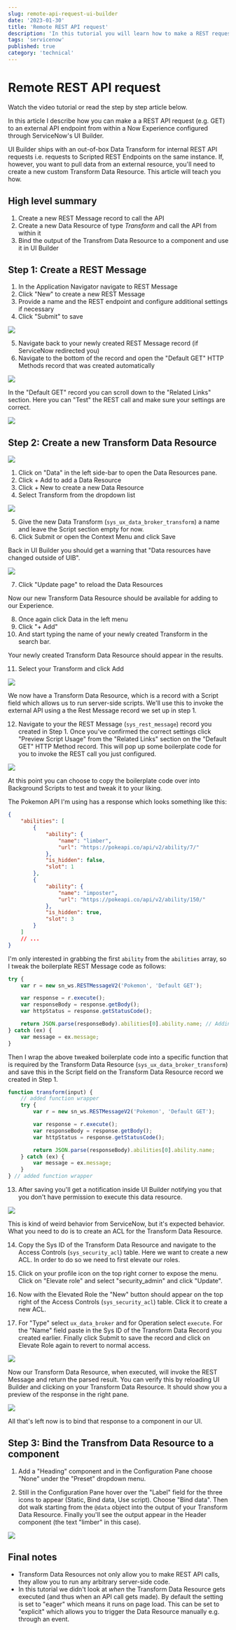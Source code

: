 ```yaml
---
slug: remote-api-request-ui-builder
date: '2023-01-30'
title: 'Remote REST API request'
description: 'In this tutorial you will learn how to make a REST request to a remote API from within UI Builder. This allows you to pull in external data resources into your Now Experience Configurable Workspace.'
tags: 'servicenow'
published: true
category: 'technical'
---
```


# Remote REST API request


<YouTube id="3SgY8E6T7oA" />

Watch the video tutorial or read the step by step article below.

In this article I describe how you can make a a REST API request (e.g. GET) to an external API endpoint from within a Now Experience configured through ServiceNow's UI Builder.

UI Builder ships with an out-of-box Data Transform for internal REST API requests i.e. requests to Scripted REST Endpoints on the same instance. If, however, you want to pull data from an external resource, you'll need to create a new custom Transform Data Resource. This article will teach you how.

## High level summary

1. Create a new REST Message record to call the API
2. Create a new Data Resource of type _Transform_ and call the API from within it
3. Bind the output of the Transfrom Data Resource to a component and use it in UI Builder

## Step 1: Create a REST Message

1. In the Application Navigator navigate to REST Message
2. Click "New" to create a new REST Message
3. Provide a name and the REST endpoint and configure additional settings if necessary
4. Click "Submit" to save

![](/assets/20230130152119.png)

5. Navigate back to your newly created REST Message record (if ServiceNow redirected you)
6. Navigate to the bottom of the record and open the "Default GET" HTTP Methods record that was created automatically

![](/assets/20230130152304.png)

In the "Default GET" record you can scroll down to the "Related Links" section. Here you can "Test" the REST call and make sure your settings are correct.

![](/assets/20230130152532.png)

## Step 2: Create a new Transform Data Resource

![](/assets/20230130144739.png)

1. Click on "Data" in the left side-bar to open the Data Resources pane.
2. Click + Add to add a Data Resource
3. Click + New to create a new Data Resource
4. Select Transform from the dropdown list

![](/assets/20230130145738.png)

5. Give the new Data Transform (`sys_ux_data_broker_transform`) a name and leave the Script section empty for now.
6. Click Submit or open the Context Menu and click Save

Back in UI Builder you should get a warning that "Data resources have changed outside of UIB".

![](/assets/20230130150545.png)

7. Click "Update page" to reload the Data Resources

Now our new Transform Data Resource should be available for adding to our Experience.

8. Once again click Data in the left menu
9. Click "+ Add"
10. And start typing the name of your newly created Transform in the search bar.

Your newly created Transform Data Resource should appear in the results.

11. Select your Transform and click Add

![](/assets/20230130151106.png)

We now have a Transform Data Resource, which is a record with a Script field which allows us to run server-side scripts. We'll use this to invoke the external API using a the Rest Message record we set up in step 1.

12. Navigate to your the REST Message (`sys_rest_message`) record you created in Step 1. Once you've confirmed the correct settings click "Preview Script Usage" from the "Related Links" section on the "Default GET" HTTP Method record. This will pop up some boilerplate code for you to invoke the REST call you just configured.

![](/assets/20230130152609.png)

At this point you can choose to copy the boilerplate code over into Background Scripts to test and tweak it to your liking.

The Pokemon API I'm using has a response which looks something like this:

```json
{
	"abilities": [
		{
			"ability": {
				"name": "limber",
				"url": "https://pokeapi.co/api/v2/ability/7/"
			},
			"is_hidden": false,
			"slot": 1
		},
		{
			"ability": {
				"name": "imposter",
				"url": "https://pokeapi.co/api/v2/ability/150/"
			},
			"is_hidden": true,
			"slot": 3
		}
	]
	// ...
}
```

I'm only interested in grabbing the first `ability` from the `abilities` array, so I tweak the boilerplate REST Message code as follows:

```js
try {
	var r = new sn_ws.RESTMessageV2('Pokemon', 'Default GET');

	var response = r.execute();
	var responseBody = response.getBody();
	var httpStatus = response.getStatusCode();

	return JSON.parse(responseBody).abilities[0].ability.name; // Adding this line
} catch (ex) {
	var message = ex.message;
}
```

Then I wrap the above tweaked boilerplate code into a specific function that is required by the Transform Data Resource (`sys_ux_data_broker_transform`) and save this in the Script field on the Transform Data Resource record we created in Step 1.

```js
function transform(input) {
	// added function wrapper
	try {
		var r = new sn_ws.RESTMessageV2('Pokemon', 'Default GET');

		var response = r.execute();
		var responseBody = response.getBody();
		var httpStatus = response.getStatusCode();

		return JSON.parse(responseBody).abilities[0].ability.name;
	} catch (ex) {
		var message = ex.message;
	}
} // added function wrapper
```

13. After saving you'll get a notification inside UI Builder notifying you that you don't have permission to execute this data resource.

![](/assets/20230205121932.png)

This is kind of weird behavior from ServiceNow, but it's expected behavior. What you need to do is to create an ACL for the Transform Data Resource.

14. Copy the Sys ID of the Transform Data Resource and navigate to the Access Controls (`sys_security_acl`) table. Here we want to create a new ACL. In order to do so we need to first elevate our roles.

15. Click on your profile icon on the top right corner to expose the menu. Click on "Elevate role" and select "security_admin" and click "Update".

16. Now with the Elevated Role the "New" button should appear on the top right of the Access Controls (`sys_security_acl`) table. Click it to create a new ACL.

17. For "Type" select `ux_data_broker` and for Operation select `execute`. For the "Name" field paste in the Sys ID of the Transform Data Record you created earlier. Finally click Submit to save the record and click on Elevate Role again to revert to normal access.

![](/assets/20230205132724.png)

Now our Transform Data Resource, when executed, will invoke the REST Message and return the parsed result. You can verify this by reloading UI Builder and clicking on your Transform Data Resource. It should show you a preview of the response in the right pane.

![](/assets/20230205133342.png)

All that's left now is to bind that response to a component in our UI.

## Step 3: Bind the Transfrom Data Resource to a component

1. Add a "Heading" component and in the Configuration Pane choose "None" under the "Preset" dropdown menu.

2. Still in the Configuration Pane hover over the "Label" field for the three icons to appear (Static, Bind data, Use script). Choose "Bind data". Then dot walk starting from the `@data` object into the output of your Transform Data Resource. Finally you'll see the output appear in the Header component (the text "limber" in this case).

![](/assets/20230205133942.png)

## Final notes

-   Transform Data Resources not only allow you to make REST API calls, they allow you to run any arbitrary server-side code.
-   In this tutorial we didn't look at _when_ the Transform Data Resource gets executed (and thus when an API call gets made). By default the setting is set to "eager" which means it runs on page load. This can be set to "explicit" which allows you to trigger the Data Resource manually e.g. through an event.
